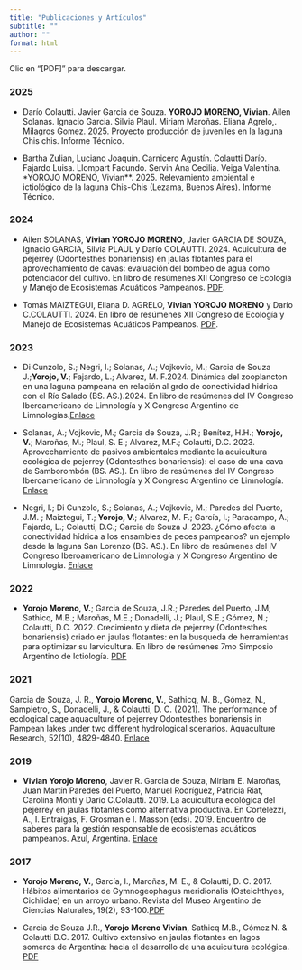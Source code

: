 ```yaml
---
title: "Publicaciones y Artículos"
subtitle: ""
author: ""
format: html
---
```



Clic en "[PDF]" para descargar. 


### 2025

- Darío Colautti. Javier Garcia de Souza. **YOROJO MORENO, Vivian**. Ailen Solanas. Ignacio Garcia. Silvia Plaul. Miriam Maroñas. Eliana Agrelo,. Milagros Gomez. 2025. Proyecto producción de juveniles en la laguna Chis chis. Informe Técnico.  

- Bartha Zulian, Luciano Joaquín. Carnicero Agustín. Colautti Darío. Fajardo Luisa. Llompart Facundo. Servin Ana Cecilia. Veiga Valentina. *YOROJO MORENO, Vivian**. 2025. Relevamiento ambiental e ictiológico de la laguna Chis-Chis (Lezama, Buenos Aires). Informe Técnico.


### 2024

- Ailen SOLANAS, **Vivian YOROJO MORENO**, Javier GARCIA DE SOUZA, Ignacio GARCIA, Silvia PLAUL y Darío COLAUTTI. 2024. Acuicultura de pejerrey (Odontesthes bonariensis) en jaulas flotantes para el aprovechamiento de cavas: evaluación del bombeo de agua como potenciador del cultivo. En libro de resúmenes XII Congreso de Ecología y Manejo de Ecosistemas Acuáticos Pampeanos. [PDF](https://iimyc.gob.ar/emeap2024/wp-content/uploads/2024/10/Libro-de-Resumenes-XII-EMEAP-2024.pdf).   

- Tomás MAIZTEGUI, Eliana D. AGRELO, **Vivian YOROJO MORENO** y Darío C.COLAUTTI. 2024. En libro de resúmenes XII Congreso de Ecología y Manejo de Ecosistemas Acuáticos Pampeanos. [PDF](https://iimyc.gob.ar/emeap2024/wp-content/uploads/2024/10/Libro-de-Resumenes-XII-EMEAP-2024.pdf).



### 2023

- Di Cunzolo, S.; Negri, I.; Solanas, A.; Vojkovic, M.; Garcia de Souza J.;**Yorojo, V.**; Fajardo, L.; Alvarez, M. F.2024. Dinámica del zooplancton en una laguna pampeana en relación al grdo de conectividad hidrica con el Río Salado (BS. AS.).2024. En libro de resúmenes del IV Congreso Iberoamericano de Limnología y X Congreso Argentino de Limnologías.[Enlace](https://limnoar.org/)

- Solanas, A.; Vojkovic, M.; Garcia de Souza, J.R.; Benítez, H.H.; **Yorojo, V.**; Maroñas, M.; Plaul, S. E.; Alvarez, M.F.; Colautti, D.C. 2023. Aprovechamiento de pasivos ambientales mediante la acuicultura ecológica de  pejerrey (Odontesthes bonariensis): el caso de una cava de Samborombón (BS. AS.). En libro de resúmenes del IV Congreso Iberoamericano de Limnología y X Congreso Argentino de Limnología. [Enlace](https://limnoar.org/)


- Negri, I.; Di Cunzolo, S.; Solanas, A.; Vojkovic, M.; Paredes del Puerto, J.M. ; Maiztegui, T.; **Yorojo, V.**; Alvarez, M. F.; García, I.; Paracampo, A.; Fajardo, L.; Colautti, D.C.; Garcia de Souza J. 2023. ¿Cómo afecta la conectividad hídrica a los ensambles de peces pampeanos? un ejemplo desde la laguna San Lorenzo (BS. AS.). En libro de resúmenes del IV Congreso Iberoamericano de Limnología y X Congreso Argentino de Limnología. [Enlace](https://limnoar.org/) 


### 2022 

- **Yorojo Moreno, V.**; Garcia de Souza, J.R.; Paredes del Puerto, J.M; Sathicq, M.B.; Maroñas, M.E.; Donadelli, J.; Plaul, S.E.; Gómez, N.; Colautti, D.C. 2022. Crecimiento y dieta de pejerrey (Odontesthes bonariensis) criado en jaulas flotantes: en la busqueda de herramientas para optimizar su larvicultura. En libro de resúmenes 7mo Simposio Argentino de Ictiología. [PDF](http://rid.unrn.edu.ar:8080/bitstream/20.500.12049/10868/1/Libro%20de%20Abstracts%20%282%29.pdf)


### 2021

Garcia de Souza, J. R., **Yorojo Moreno, V.**, Sathicq, M. B., Gómez, N., Sampietro, S., Donadelli, J., & Colautti, D. C. (2021). The performance of ecological cage aquaculture of pejerrey Odontesthes bonariensis in Pampean lakes under two different hydrological scenarios. Aquaculture Research, 52(10), 4829-4840. [Enlace](https://onlinelibrary.wiley.com/doi/abs/10.1111/are.15316)


### 2019

- **Vivian Yorojo Moreno**, Javier R. Garcia de Souza, Miriam E. Maroñas, Juan Martín Paredes del Puerto, Manuel Rodríguez, Patricia Riat, Carolina Monti y Darío C.Colautti. 2019. La acuicultura ecológica del pejerrey en jaulas flotantes como alternativa productiva. En Cortelezzi, A., I. Entraigas, F. Grosman e I. Masson (eds). 2019. Encuentro de saberes para la gestión responsable de ecosistemas acuáticos pampeanos. Azul, Argentina. [Enlace](https://digital.cic.gba.gob.ar/items/9f2398cc-62ed-4fda-9775-502f82bb0cb4)


### 2017

- **Yorojo Moreno, V.**, García, I., Maroñas, M. E., & Colautti, D. C. 2017. Hábitos alimentarios de Gymnogeophagus meridionalis (Osteichthyes, Cichlidae) en un arroyo urbano. Revista del Museo Argentino de Ciencias Naturales, 19(2), 93-100.[PDF](https://revista.macn.gob.ar/index.php/RevMus/article/view/506/468)

- Garcia de Souza J.R., **Yorojo Moreno Vivian**, Sathicq M.B., Gómez N. & Colautti D.C. 2017. Cultivo extensivo en jaulas flotantes en lagos someros de Argentina: hacia el desarrollo de una acuicultura ecológica. [PDF](https://www.was.org/LACC/_downloads/LacQua17_AbstractBook.pdf)
